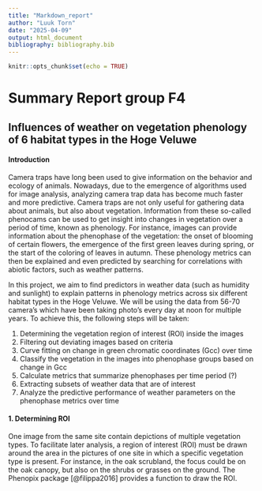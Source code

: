 ---
title: "Markdown_report"
author: "Luuk Torn"
date: "2025-04-09"
output: html_document
bibliography: bibliography.bib
---

```{r setup, include=FALSE}
knitr::opts_chunk$set(echo = TRUE)
```

# Summary Report group F4

## Influences of weather on vegetation phenology of 6 habitat types in the Hoge Veluwe

#### Introduction

Camera traps have long been used to give information on the behavior and ecology of animals. Nowadays, due to the emergence of algorithms used for image analysis, analyzing camera trap data has become much faster and more predictive. Camera traps are not only useful for gathering data about animals, but also about vegetation. Information from these so-called phenocams can be used to get insight into changes in vegetation over a period of time, known as phenology. For instance, images can provide information about the phenophase of the vegetation: the onset of blooming of certain flowers, the emergence of the first green leaves during spring, or the start of the coloring of leaves in autumn. These phenology metrics can then be explained and even predicted by searching for correlations with abiotic factors, such as weather patterns. 

In this project, we aim to find predictors in weather data (such as humidity and sunlight) to explain patterns in phenology metrics across six different habitat types in the Hoge Veluwe. We will be using the data from 56-70 camera's which have been taking photo's every day at noon for multiple years. To achieve this, the following steps will be taken: 

1.  Determining the vegetation region of interest (ROI) inside the images
2.  Filtering out deviating images based on criteria
3.  Curve fitting on change in green chromatic coordinates (Gcc) over time
4.  Classify the vegetation in the images into phenophase groups based on change in Gcc
5.  Calculate metrics that summarize phenophases per time period (?)
6.  Extracting subsets of weather data that are of interest
7.  Analyze the predictive performance of weather parameters on the phenophase metrics over time

#### 1. Determining ROI

One image from the same site contain depictions of multiple vegetation types. To facilitate later analysis, a region of interest (ROI) must be drawn around the area in the pictures of one site in which a specific vegetation type is present. For instance, in the oak scrubland, the focus could be on the oak canopy, but also on the shrubs or grasses on the ground. The Phenopix package [@filippa2016] provides a function to draw the ROI. 
